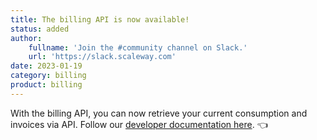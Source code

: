 ```yaml
---
title: The billing API is now available!
status: added
author:
    fullname: 'Join the #community channel on Slack.'
    url: 'https://slack.scaleway.com'
date: 2023-01-19
category: billing
product: billing
---
```


With the billing API, you can now retrieve your current consumption and invoices via API. Follow our [developer documentation here](https://developers.scaleway.com/en/products/billing/api/).
 👈

